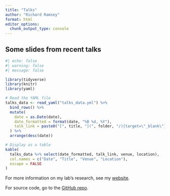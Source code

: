 ```yaml
---
title: "Talks"
author: "Richard Ramsey"
format: html
editor_options: 
  chunk_output_type: console
---
```


## Some slides from recent talks

```r
#| echo: false
#| warning: false
#| message: false

library(tidyverse)
library(knitr)
library(yaml)

# Read the YAML file
talks_data <- read_yaml("talks_data.yml") %>%
  bind_rows() %>%
  mutate(
    date = as.Date(date),
    date_formatted = format(date, "%B %d, %Y"),
    talk_link = paste0("[", title, "](", folder, "/){target=\"_blank\"}")
  ) %>%
  arrange(desc(date))

# Display as a table
kable(
  talks_data %>% select(date_formatted, talk_link, venue, location),
  col.names = c("Date", "Title", "Venue", "Location"),
  escape = FALSE
)
```


For more information on my lab's research, see my [website](https://rich-ramsey.com/){target=\"_blank\"}.
  
For source code, go to the [GitHub repo](https://github.com/rich-ramsey/talks){target=\"_blank\"}.